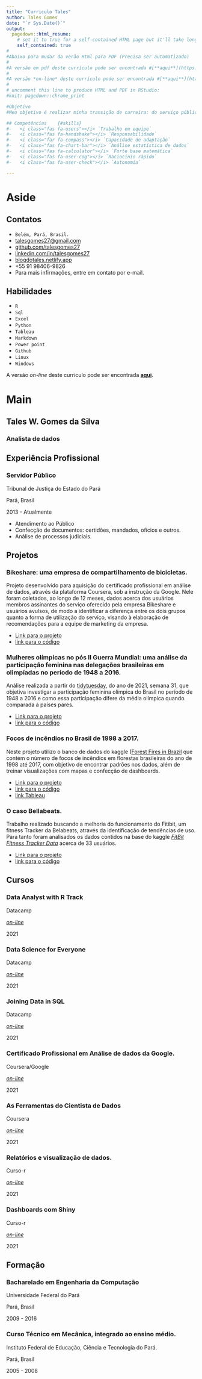```yaml
---
title: "Curriculo Tales"
author: Tales Gomes
date: "`r Sys.Date()`"
output:
  pagedown::html_resume:
    # set it to true for a self-contained HTML page but it'll take longer to render
    self_contained: true
#
#Abaixo para mudar da verão Html para PDF (Precisa ser automatizado)
#
#A versão em pdf deste currículo pode ser encontrada #[**aqui**](https://github.com/rstudio/pagedown).
#
#A versão *on-line* deste currículo pode ser encontrada #[**aqui**](https://github.com/rstudio/pagedown).
#
# uncomment this line to produce HTML and PDF in RStudio:
#knit: pagedown::chrome_print

#Objetivo
#Meu objetivo é realizar minha transição de carreira: do serviço público para a análise de dados. Na XP, como  *business analyst*, vislumbro a possibilidade de trabalhar em um ambiente em que haja valorização do pensamento analítico, do uso da lógica e da matemática, do trabalho em equipe, da definição de metas claras e coerentes com a visão, missão e valores da empresa, com os quais me identifico. Precisei passar os últimos anos trabalhando no serviço público, pois ainda na graduação o concurso surgiu como uma oportunidade de suporte financeiro. Contudo, após o término do curso de engenharia da computação, permaneci no cargo público, sem abrir mão de dar continuidade na minha qualificação voltada para a área de dados. Na atual posição profissional percebo que já explorei todas as vias de desenvolvimento, porém preciso de mais, de novos desafios. Como engenheiro da computação sempre fui fascinado por números e resolução de problemas e me candidato a presente vaga de *business analyst* com a expectativa de evoluir, progredir e agregar.

## Competências    {#skills}
#-   <i class="fas fa-users"></i> `Trabalho em equipe`
#-   <i class="fas fa-handshake"></i> `Responsabilidade`
#-   <i class="far fa-compass"></i> `Capacidade de adaptação`
#-   <i class="fas fa-chart-bar"></i> `Análise estatística de dados`
#-   <i class="fas fa-calculator"></i> `Forte base matemática`
#-   <i class="fas fa-user-cog"></i> `Raciocínio rápido`
#-   <i class="fas fa-user-check"></i> `Autonomia`

---
```


# Aside

## Contatos {#contact}

-   <i class="fas fa-map-marker-alt"></i> `Belém, Pará, Brasil.`
-   <i class="fa fa-envelope"></i> [talesgomes27@gmail.com](mailto:talesgomes27@gmail.com){.email}
-   <i class="fa fa-github"></i> [github.com/talesgomes27](https://github.com/talesgomes27)
-   <i class="fa fa-linkedin"></i> [linkedin.com/in/talesgomes27](https://www.linkedin.com/in/talesgomes27/)
-   <i class="fas fa-globe"></i> [blogdotales.netlify.app](https://blogdotales.netlify.app/)
-   <i class="fa fa-phone"></i> +55 91 98406-9826
-   Para mais infirmações, entre em contato por e-mail.


## Habilidades {#skills}

 
-   <i class="fab fa-r-project"></i> `R`
-   <i class="fas fa-database"></i> `Sql`
-   <i class="fas fa-table"></i> `Excel`
-   <i class="fab fa-python"></i> `Python`
-   <i class="fas fa-chart-line"></i> `Tableau`
-   <i class="fab fa-markdown"></i> `Markdown`
-   <i class="far fa-file-powerpoint"></i> `Power point`
-   <i class="fab fa-github"></i> `Github`
-   <i class="fab fa-linux"></i> `Linux`
-   <i class="fab fa-windows"></i> `Windows`



A versão *on-line* deste currículo pode ser encontrada [**aqui**](https://talesgomes27.github.io/curriculo/).

# Main

## Tales W. Gomes da Silva {#title}

### Analista de dados


## Experiência Profissional {data-icon="suitcase"}

### Servidor Público

Tribunal de Justiça do Estado do Pará

Pará, Brasil

2013 - Atualmente

::: {.concise}
-   Atendimento ao Público
-   Confecção de documentos: certidões, mandados, ofícios e outros.
-   Análise de processos judiciais.
:::


## Projetos {data-icon="chart-bar"}

### Bikeshare: uma empresa de compartilhamento de bicicletas.


Projeto desenvolvido para aquisição do certificado profissional em análise de dados, através da plataforma Coursera, sob a instrução da Google. Nele foram coletados, ao longo de 12 meses, dados acerca dos usuários membros assinantes do serviço oferecido pela empresa Bikeshare e usuários avulsos, de modo a identificar a diferença entre os dois grupos quanto a forma de utilização do serviço, visando à elaboração de recomendações para a equipe de marketing da empresa. 

::: {.concise}
-   [Link para o projeto](https://talesgomes27.github.io/DAC8-Case-Study-1/)
-   [link para o código](https://github.com/talesgomes27/DAC8-Case-Study-1)
:::

 
### Mulheres olímpicas no pós II Guerra Mundial: uma análise da participação feminina nas delegações brasileiras em olimpíadas no período de 1948 a 2016.


Análise realizada a partir do [tidytuesday](https://github.com/rfordatascience/tidytuesday), do ano de 2021, semana 31, que objetiva investigar a participação feminina olímpica do Brasil no período de 1948 a 2016 e como essa participação difere da média olímpica quando comparada a países pares.


::: {.concise}
-   [Link para o projeto](https://talesgomes27.github.io/tidytuesday/tidytuesday/2021-31/tidytuesday_2021-31.html)
-   [link para o código](https://github.com/talesgomes27/tidytuesday/tree/main/tidytuesday/2021-31)
:::

### Focos de incêndios no Brasil de 1998 a 2017.

Neste projeto utilizo o banco de dados do kaggle ([Forest Fires in Brazil](https://www.kaggle.com/gustavomodelli/forest-fires-in-brazil) que contém o número de focos de incêndios em florestas brasileiras do ano de 1998 até 2017, com objetivo de encontrar padrões nos dados, além de treinar visualizações com mapas e confecção de dashboards.



::: {.concise}
-   [Link para o projeto](https://talesgomes27.github.io/kaggle/kaggle/forest-fires-in-brazil/Forest_fires_in_Brazil.html)
-   [link para o código](https://github.com/talesgomes27/kaggle/tree/main/kaggle/forest-fires-in-brazil)
-   [link Tableau](https://public.tableau.com/app/profile/tales.gomes/viz/FocosdeincndiosnoBrasil1998a2017/FocosdeincndionoBrasil)
:::

### O caso Bellabeats.


Trabalho realizado buscando a melhoria do funcionamento do Fitibit, um fitness Tracker da Belabeats, através da identificação de tendências de uso. Para tanto foram analisados os dados contidos na base do kaggle [*FitBit Fitness Tracker Data*](https://www.kaggle.com/arashnic/fitbit) acerca de 33 usuários.


::: {.concise}
-   [Link para o projeto](https://blogdotales.netlify.app/post/2021-09-10-bellabeat/)
-   [link para o código](https://github.com/talesgomes27/blog/tree/main/content/blog/2021-09-10-bellabeat)
:::

## Cursos {data-icon="laptop"}

### Data Analyst with R Track

Datacamp

[*on-line*](https://www.datacamp.com/statement-of-accomplishment/track/741d51b812064aa5d25006d194342bad0d3344db)

2021

### Data Science for Everyone

Datacamp

[*on-line*](https://www.datacamp.com/statement-of-accomplishment/course/7886ffe5588d979195cdfc398f232235b0e20c81)

2021

### Joining Data in SQL

Datacamp

[*on-line*](https://www.datacamp.com/statement-of-accomplishment/course/6f4e7c7609151a1e1b37416cafe2fbaa31d0d0f4)

2021



### Certificado Profissional em Análise de dados da Google.

Coursera/Google

[*on-line*](https://coursera.org/share/b8f00a8635126ef11eed8b4564c64cde)

2021



### As Ferramentas do Cientista de Dados

Coursera

[*on-line*](https://coursera.org/share/68bbd792642e5ab8fb9fecaff748c250)

2021


### Relatórios e visualização de dados.

Curso-r

[*on-line*](https://curso-r.com/cursos/visualizacao/)

2021

### Dashboards com Shiny

Curso-r

[*on-line*](https://curso-r.com/cursos/dashboards/)

2021



## Formação {data-icon="graduation-cap" data-concise="true"}

### Bacharelado em Engenharia da Computação

Universidade Federal do Pará

Pará, Brasil

2009 - 2016


### Curso Técnico em Mecânica, integrado ao ensino médio.

Instituto Federal de Educação, Ciência e Tecnologia do Pará.

Pará, Brasil

2005 - 2008









